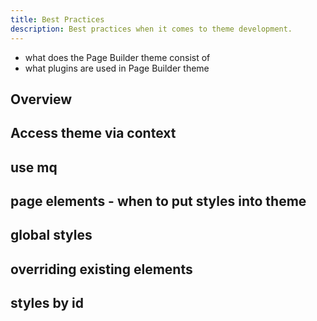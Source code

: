 ```yaml
---
title: Best Practices
description: Best practices when it comes to theme development.
---
```



<!-- Always include this section on top of the page. -->

<Alert type="success" title="What You’ll Learn">

- what does the Page Builder theme consist of
- what plugins are used in Page Builder theme

</Alert>

## Overview

## Access theme via context
## use mq
## page elements - when to put styles into theme
## global styles
## overriding existing elements
## styles by id
